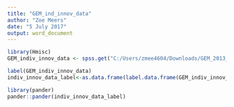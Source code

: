 ```yaml
---
title: "GEM_ind_innov_data"
author: "Zoe Meers"
date: "5 July 2017"
output: word_document
---
```

```r
library(Hmisc)
GEM_indiv_innov_data <- spss.get("C:/Users/zmee4604/Downloads/GEM_2013_Individual_Data.sav", use.value.labels = TRUE)

```

```r
label(GEM_indiv_innov_data)
indiv_innov_data_label<-as.data.frame(label.data.frame(GEM_indiv_innov_data))
```

```r
library(pander)
pander::pander(indiv_innov_data_label)
```
